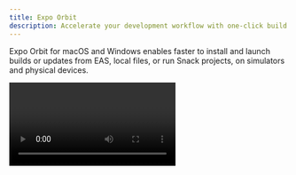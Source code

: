 ```yaml
---
title: Expo Orbit
description: Accelerate your development workflow with one-click build and update launches and simulator management.
---
```



Expo Orbit for macOS and Windows enables faster to install and launch builds or updates from EAS, local files, or run Snack projects, on simulators and physical devices.

<Video file="orbit/basic-features.mp4" />

## Why Orbit

Before Orbit, installing builds or updates from EAS (Android and iOS physical devices or emulator/simulator) or running Snack projects on simulators was manual. You had to run `eas build:run` command and select a build for your chosen device or download the archive and then drag and drop it to the simulator (in the case of iOS). Also, for Snack projects, additional steps included installing Expo Go on the virtual device, logging in, and then selecting the Snack from the list. Orbit makes all of these steps as seamless as possible.

## Highlights

- List and launch simulators, including running Android emulators without audio.
- Install and launch builds from EAS on simulators and real devices in one click.
- [Install and open updates from EAS](/review/with-orbit/) on Android Emulators or iOS Simulators.
- Launch Snack projects in your simulators in one click.
- Install and launch apps from local files using Finder or drag and drop a file into the menu bar app. Orbit supports any Android **.apk**, iOS Simulator compatible **.app**, or ad hoc signed apps.
- See pinned projects from your EAS dashboard and quickly launch your latest builds.

## Installation

<Tabs>

<Tab label="macOS">

You can download Orbit with Homebrew for macOS, or directly from the [GitHub releases](https://github.com/expo/orbit/releases).

<Terminal cmd={['$ brew install expo-orbit']} />

If you want Orbit to start when you log in automatically, click on the Orbit icon in the menu bar, then **Settings** and select the **Launch on Login** option.

</Tab>

<Tab label="Windows">

> **Note**: Orbit for Windows is in preview and is only compatible with x64 and x86 machines. Compatibility for other architectures will be added in the future.

You can download Orbit for Windows directly from the [GitHub releases](https://github.com/expo/orbit/releases).

</Tab>

</Tabs>

> **info** Orbit relies on the Android SDK on both macOS and Windows and `xcrun` for device management only on macOS, which requires setting up both [Android Studio](/workflow/android-studio-emulator/) and [Xcode](/workflow/ios-simulator/).
